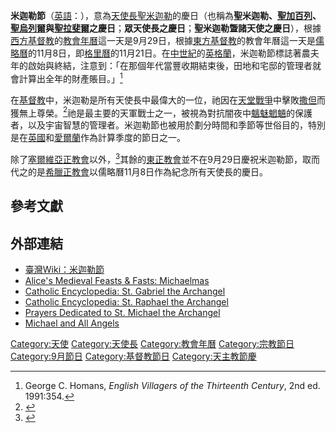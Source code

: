 {{Infobox holiday
|holiday_name  = 眾天使長之慶日<br>{{lang|en|Feast of the Archangels}}
|type          = required
|image         = The Four Archangels, Holy Trinity Church, Kingston upon Hull.jpg
|image_size  = 260px
|caption       = 四大天使長，從左到右：加百列、米迦勒、烏列爾、拉斐爾。彩繪玻璃窗，位於英格蘭[[赫爾河畔京士頓|赫爾河畔京士頓]]的[[赫爾大教堂|聖三一教堂]]。
|official_name =
|nickname      =
|observedby    = [[聖公宗|聖公宗]]，[[信義宗|路德宗]]，[[天主教|天主教]]，<ref name="Spence-Jones1898">{{cite book|title=The Anglican Church|year=1898|publisher=Cassell|page=290|author=Donald Spence Jones}}</ref>[[正教會|東正教]]，[[東方正統教會|東方正統教會]]
|litcolor      =
|longtype      =
|significance  =
|begins        =
|ends          =
|date          = [[格里曆|格里曆]]9月29日 ([[西方基督教|西方基督教]])<br>[[儒略曆|儒略曆]]11月8日 ([[東方基督教|東方基督教]])
|scheduling    = same day each year
|duration      = <!-- e.g. "1 day", "1 week" -->
|frequency     = 一年一度
<!-- Use next three if holiday is the same day of the same week every year -->
|week_ordinal  = <!-- "first", "second", "last", etc. -->
|weekday       = <!-- "Sunday", "Monday", "Friday", etc. -->
|month         = <!-- "January", "February", "December", etc. -->
<!-- Use next three if the date changes in an unusual pattern each year -->
|date2013      = <!-- only for days that change each year -->
|date2014      = <!-- only for days that change each year -->
|date2015      = <!-- only for days that change each year -->
|date2016      = <!-- only for days that change each year -->
|celebrations  =
|observances   =
|relatedto     =
}}

'''米迦勒節'''（[[英語|英語]]：{{lang|en|'''Michaelmas'''}}），意為[[天使長|天使長]][[米迦勒|聖米迦勒]]的慶日（也稱為'''聖米迦勒、[[加百列|聖加百列]]、[[烏列爾|聖烏列爾]]與[[拉斐爾_(天使)|聖拉斐爾]]之慶日'''；'''眾天使長之慶日'''；'''聖米迦勒曁諸天使之慶日'''），根據[[西方基督教|西方基督教]]的[[教會年曆|教會年曆]]這一天是9月29日，根據[[東方基督教|東方基督教]]的教會年曆這一天是[[儒略曆|儒略曆]]的11月8日，即[[格里曆|格里曆]]的11月21日。在[[中世紀|中世紀]]的[[英格蘭|英格蘭]]，米迦勒節標誌著農夫年的啟始與終結，{{tsl|en|George C. Homans|喬治·卡斯佩·霍曼斯}}注意到：「在那個年代當豐收期結束後，田地和宅邸的管理者就會計算出全年的財產賬目。」<ref>George C. Homans, ''English Villagers of the Thirteenth Century'', 2nd ed. 1991:354.</ref>

在[[基督教|基督教]]中，米迦勒是所有天使長中最偉大的一位，祂因在[[天堂戰爭|天堂戰爭]]中擊敗[[撒但|撒但]]而獲無上尊榮。<ref>{{citation |title=Saint Michael the Archangel in medieval English legend |author=Richard Freeman Johnson |page=105 |publisher=Boydell Press |url=http://books.google.com/books?id=w9CkldubfRAC&pg=PA105#v=onepage&q&f=false |year=2005 |accessdate=2010-07-11 |archive-date=2013-11-01 |archive-url=https://web.archive.org/web/20131101210531/http://books.google.com/books?id=w9CkldubfRAC&pg=PA105#v=onepage&q&f=false |dead-url=no }}</ref>祂是最主要的天軍戰士之一，被視為對抗闇夜中[[魑魅魍魎|魑魅魍魎]]的保護者，以及宇宙智慧的管理者。米迦勒節也被用於劃分時間和季節等世俗目的，特別是在[[英國|英國]]和[[愛爾蘭|愛爾蘭]]作為計算季度的節日之一。

除了[[塞爾維亞正教會|塞爾維亞正教會]]以外，<ref>{{cite web |author=Владимир Стефановић |url=http://www.crkvenikalendar.com/slave/1210.php |title=Михољдан |publisher=Crkvenikalendar.com |date= |accessdate=2015-09-29 |archive-date=2019-10-07 |archive-url=https://web.archive.org/web/20191007095925/https://www.crkvenikalendar.com/slave/1210.php |dead-url=no }}</ref>其餘的[[正教會|東正教會]]並不在9月29日慶祝米迦勒節，取而代之的是[[希臘正教會|希臘正教會]]以儒略曆11月8日作為紀念所有天使長的慶日。

== 參考文獻 ==
<references />

== 外部連結 ==
*[http://www.twwiki.com/wiki/%E7%B1%B3%E8%BF%A6%E5%8B%92%E7%AF%80 臺灣Wiki：米迦勒節]
*[https://web.archive.org/web/20060622181314/http://mw.mcmaster.ca/scriptorium/alice_site/michaelmas_more_end.html Alice's Medieval Feasts & Fasts: Michaelmas]
*[http://www.newadvent.org/cathen/06330a.htm Catholic Encyclopedia: St. Gabriel the Archangel] {{Wayback|url=http://www.newadvent.org/cathen/06330a.htm |date=20110629035525 }}
*[http://www.newadvent.org/cathen/12640b.htm Catholic Encyclopedia: St. Raphael the Archangel] {{Wayback|url=http://www.newadvent.org/cathen/12640b.htm |date=20190403073748 }}
*[http://www.communityofhopeinc.org/Prayer%20Pages/Saints/saint%20michael.html Prayers Dedicated to St. Michael the Archangel] {{Wayback|url=http://www.communityofhopeinc.org/Prayer%20Pages/Saints/saint%20michael.html |date=20180902184923 }}
*[http://www.missionstclare.com/english/people/sep29.html Michael and All Angels] {{Wayback|url=http://www.missionstclare.com/english/people/sep29.html |date=20210411004717 }}

[[Category:天使|Category:天使]]
[[Category:天使長|Category:天使長]]
[[Category:教會年曆|Category:教會年曆]]
[[Category:宗教節日|Category:宗教節日]]
[[Category:9月節日|Category:9月節日]]
[[Category:基督教節日|Category:基督教節日]]
[[Category:天主教節慶|Category:天主教節慶]]